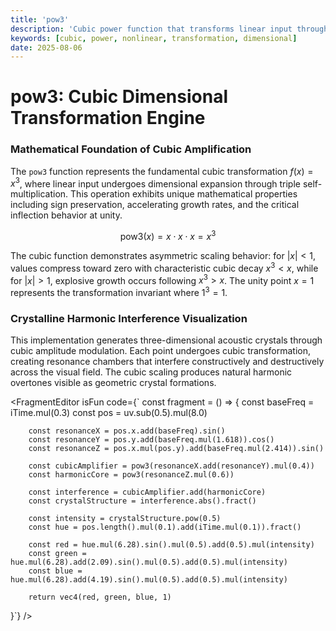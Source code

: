 ```yaml
---
title: 'pow3'
description: 'Cubic power function that transforms linear input through dimensional expansion into three-dimensional resonance patterns'
keywords: [cubic, power, nonlinear, transformation, dimensional]
date: 2025-08-06
---
```



# pow3: Cubic Dimensional Transformation Engine

### Mathematical Foundation of Cubic Amplification

The `pow3` function represents the fundamental cubic transformation $f(x) = x^3$, where linear input undergoes dimensional expansion through triple self-multiplication. This operation exhibits unique mathematical properties including sign preservation, accelerating growth rates, and the critical inflection behavior at unity.

$$
\text{pow3}(x) = x \cdot x \cdot x = x^3
$$

The cubic function demonstrates asymmetric scaling behavior: for $|x| < 1$, values compress toward zero with characteristic cubic decay $x^3 < x$, while for $|x| > 1$, explosive growth occurs following $x^3 > x$. The unity point $x = 1$ represents the transformation invariant where $1^3 = 1$.

### Crystalline Harmonic Interference Visualization

This implementation generates three-dimensional acoustic crystals through cubic amplitude modulation. Each point undergoes cubic transformation, creating resonance chambers that interfere constructively and destructively across the visual field. The cubic scaling produces natural harmonic overtones visible as geometric crystal formations.

<FragmentEditor
        isFun
        code={`
const fragment = () => {
        const baseFreq = iTime.mul(0.3)
        const pos = uv.sub(0.5).mul(8.0)

        const resonanceX = pos.x.add(baseFreq).sin()
        const resonanceY = pos.y.add(baseFreq.mul(1.618)).cos()
        const resonanceZ = pos.x.mul(pos.y).add(baseFreq.mul(2.414)).sin()

        const cubicAmplifier = pow3(resonanceX.add(resonanceY).mul(0.4))
        const harmonicCore = pow3(resonanceZ.mul(0.6))

        const interference = cubicAmplifier.add(harmonicCore)
        const crystalStructure = interference.abs().fract()

        const intensity = crystalStructure.pow(0.5)
        const hue = pos.length().mul(0.1).add(iTime.mul(0.1)).fract()

        const red = hue.mul(6.28).sin().mul(0.5).add(0.5).mul(intensity)
        const green = hue.mul(6.28).add(2.09).sin().mul(0.5).add(0.5).mul(intensity)
        const blue = hue.mul(6.28).add(4.19).sin().mul(0.5).add(0.5).mul(intensity)

        return vec4(red, green, blue, 1)

}`}
/>
